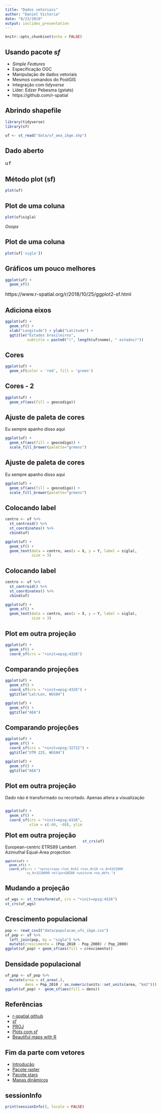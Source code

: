 ```yaml
---
title: "Dados vetoriais"
author: "Daniel Victoria"
date: "8/23/2019"
output: ioslides_presentation
---
```


```r
knitr::opts_chunk$set(echo = FALSE)
```

## Usando pacote *sf*

- *Simple Features*
- Especificação OGC
- Manipulação de dados vetoriais
- Mesmos comandos do PostGIS
- Integração com *tidyverse*
- Líder: Edzer Pebesma (gstats)
- https://github.com/r-spatial

## Abrindo shapefile

```r
library(tidyverse)
library(sf)

uf <- st_read("data/uf_aea_ibge.shp")
```

## Dado aberto 
<font size=4>
```r
uf
```
</font>

## Método plot (sf)
```r
plot(uf)
```

## Plot de uma coluna
```r
plot(uf$sigla)
```

*Ooops*

## Plot de uma coluna
```r
plot(uf['sigla'])
```

## Gráficos um pouco melhores
```r
ggplot(uf) +
  geom_sf()
```

<font size=3>https://www.r-spatial.org/r/2018/10/25/ggplot2-sf.html</font>

## Adiciona eixos
```r
ggplot(uf) +
  geom_sf() +
  xlab("Longitude") + ylab("Latitude") +
  ggtitle("Estados brasileiros",
          subtitle = paste0("(", length(uf$nome), " estados)"))
```

## Cores
```r
ggplot(uf) +
  geom_sf(color = 'red', fill = 'green')
```

## Cores - 2
```r
ggplot(uf) +
  geom_sf(aes(fill = geocodigo))
```

## Ajuste de paleta de cores

Eu sempre apanho disso aqui

```r
ggplot(uf) +
  geom_sf(aes(fill = geocodigo)) +
  scale_fill_brewer(palette="greens")
```

## Ajuste de paleta de cores

Eu sempre apanho disso aqui

```r
ggplot(uf) +
  geom_sf(aes(fill = geocodigo)) +
  scale_fill_brewer(palette="greens")
```


## Colocando label
```r
centro <- uf %>%
  st_centroid() %>%
  st_coordinates() %>%
  cbind(uf)

ggplot(uf) +
  geom_sf() +
  geom_text(data = centro, aes(x = X, y = Y, label = sigla),
            size = 3)
```

## Colocando label
```r
centro <- uf %>%
  st_centroid() %>%
  st_coordinates() %>%
  cbind(uf)

ggplot(uf) +
  geom_sf() +
  geom_text(data = centro, aes(x = X, y = Y, label = sigla),
            size = 3)
```

## Plot em outra projeção
```r
ggplot(uf) +
  geom_sf() +
  coord_sf(crs = "+init=epsg:4326")
```

## Comparando projeções
```r
ggplot(uf) +
  geom_sf() +
  coord_sf(crs = "+init=epsg:4326") +
  ggtitle("Lat/Lon, WGS84")

ggplot(uf) +
  geom_sf() +
  ggtitle("AEA")
```

## Comparando projeções
```r
ggplot(uf) +
  geom_sf() +
  coord_sf(crs = "+init=epsg:32722") +
  ggtitle("UTM 22S, WGS84")

ggplot(uf) +
  geom_sf() +
  ggtitle("AEA")
```

## Plot em outra projeção
Dado não é transformado ou recortado. Apenas altera a visualização

<div style="float: left; width: 50%;">
```r
ggplot(uf) +
  geom_sf() +
  coord_sf(crs = "+init=epsg:4326",
           xlim = c(-60, -40), ylim = c(-30, -10))
```
</div>

<div style="float: right; width: 50%;">
<br><br><br><br><br>
```r
st_crs(uf)
```
</div>

## Plot em outra projeção

European-centric ETRS89 Lambert Azimuthal Equal-Area projection
<font size=2>
```r
ggplot(uf) +
  geom_sf() +
  coord_sf(crs = "+proj=laea +lat_0=52 +lon_0=10 +x_0=4321000
           +y_0=3210000 +ellps=GRS80 +units=m +no_defs ")
```
</font>

## Mudando a projeção

```r
uf_wgs <- st_transform(uf, crs = "+init=epsg:4326")
st_crs(uf_wgs)
```

## Crescimento populacional

```r
pop <- read_csv2("data/populacao_ufs_ibge.csv")
uf_pop <- uf %>%
  left_join(pop, by = "sigla") %>%
  mutate(crescimento = (Pop_2010 - Pop_2000) / Pop_2000)
ggplot(uf_pop) + geom_sf(aes(fill = crescimento))
```

## Densidade populacional

```r
uf_pop <- uf_pop %>%
  mutate(area = st_area(.),
         dens = Pop_2010 / as.numeric(units::set_units(area, "km2")))
ggplot(uf_pop) +  geom_sf(aes(fill = dens))
```

## Referências

- [r-spatial github](https://github.com/r-spatial)
- [*sf*](https://r-spatial.github.io/sf/)
- [PROJ](https://proj.org/)
- [Plots com *sf*](https://r-spatial.github.io/sf/articles/sf5.html)
- [Beautiful maps with R](https://www.r-spatial.org/r/2018/10/25/ggplot2-sf.html)

## Fim da parte com vetores

- [Introdução](intro_mapas_r.html)
- [Pacote raster](dados_raster.html)
- [Pacote stars](dados_stars.html)
- [Mapas dinâmicos](dinamicos.html)

## sessionInfo {.smaller}
```r
print(sessionInfo(), locale = FALSE)
```